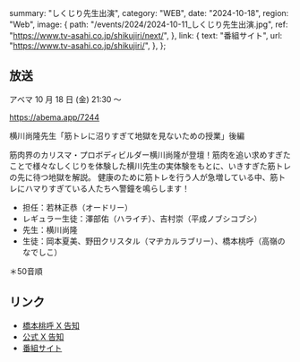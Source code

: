   summary: "しくじり先生出演",
  category: "WEB",
  date: "2024-10-18",
  region: "Web",
  image: {
    path: "/events/2024/2024-10-11_しくじり先生出演.jpg",
    ref: "https://www.tv-asahi.co.jp/shikujiri/next/",
  },
  link: {
    text: "番組サイト",
    url: "https://www.tv-asahi.co.jp/shikujiri/",
  },
};

## 放送

アベマ 10 月 18 日 (金) 21:30 ～

https://abema.app/7244

横川尚隆先生「筋トレに沼りすぎて地獄を見ないための授業」後編

筋肉界のカリスマ・プロボディビルダー横川尚隆が登壇！筋肉を追い求めすぎたことで様々なしくじりを体験した横川先生の実体験をもとに、いきすぎた筋トレの先に待つ地獄を解説。
健康のために筋トレを行う人が急増している中、筋トレにハマりすぎている人たちへ警鐘を鳴らします！

- 担任：若林正恭（オードリー）
- レギュラー生徒：澤部佑（ハライチ）、吉村崇（平成ノブシコブシ）
- 先生：横川尚隆
- 生徒：岡本夏美、野田クリスタル（マヂカルラブリー）、橋本桃呼（高嶺のなでしこ）

＊50音順

## リンク

- [橋本桃呼 X 告知](https://x.com/MomokoHashimoto/status/1843946189588472109)
- [公式 X 告知](https://x.com/takanenofficial/status/1843939470971994398)
- [番組サイト](https://www.tv-asahi.co.jp/shikujiri/)
